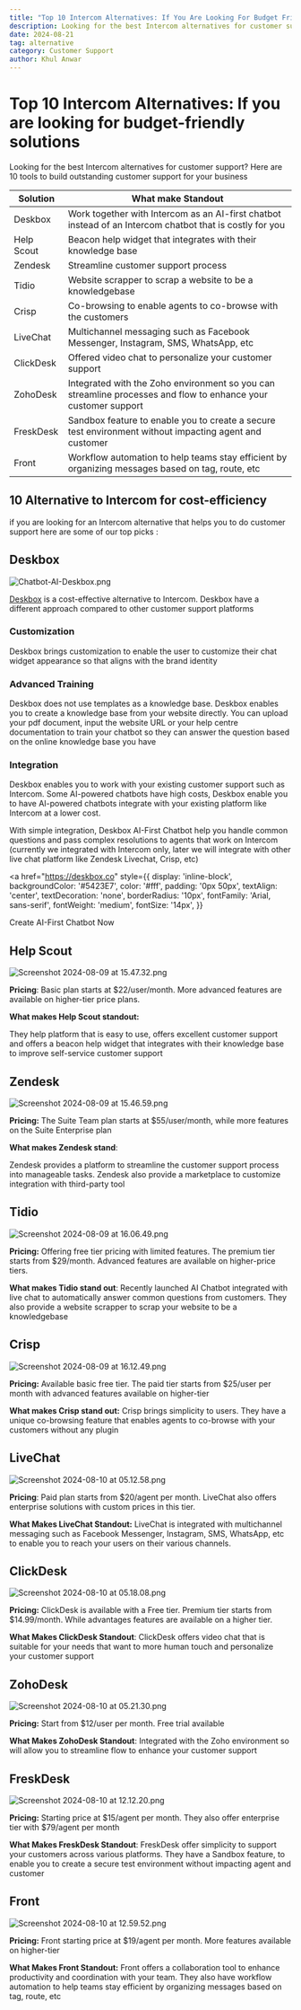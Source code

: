 ```yaml
---
title: "Top 10 Intercom Alternatives: If You Are Looking For Budget Friendly Solutions"
description: Looking for the best Intercom alternatives for customer support? Here are 10 tools to build outstanding customer support for your business 
date: 2024-08-21
tag: alternative
category: Customer Support
author: Khul Anwar
---
```


# Top 10 Intercom Alternatives: If you are looking for budget-friendly **solutions**

Looking for the best Intercom alternatives for customer support? Here are 10 tools to build outstanding customer support for your business

| **Solution** | **What make Standout** |
| --- | --- |
| Deskbox | Work together with Intercom as an AI-first chatbot instead of an Intercom chatbot that is costly for you |
| Help Scout | Beacon help widget that integrates with their knowledge base |
| Zendesk | Streamline customer support process |
| Tidio | Website scrapper to scrap a website to be a knowledgebase |
| Crisp | Co-browsing to enable agents to co-browse with the customers |
| LiveChat | Multichannel messaging such as Facebook Messenger, Instagram, SMS, WhatsApp, etc |
| ClickDesk | Offered video chat to personalize your customer support |
| ZohoDesk | Integrated with the Zoho environment so you can streamline processes and flow to enhance your customer support |
| FreskDesk | Sandbox feature to enable you to create a secure test environment without impacting agent and customer |
| Front | Workflow automation to help teams stay efficient by organizing messages based on tag, route, etc |

## 10 Alternative to Intercom for cost-efficiency

if you are looking for an Intercom alternative that helps you to do customer support here are some of our top picks :

## Deskbox

![Chatbot-AI-Deskbox.png](./img/Chatbot-AI-Deskbox.png)

[Deskbox](https://deskbox.co/) is a cost-effective alternative to Intercom. Deskbox have a different approach compared to other customer support platforms

### **Customization**

Deskbox brings customization to enable the user to customize their chat widget appearance so that aligns with the brand identity

### Advanced Training

Deskbox does not use templates as a knowledge base. Deskbox enables you to create a knowledge base from your website directly. You can upload your pdf document, input the website URL or your help centre documentation to train your chatbot so they can answer the question based on the online knowledge base you have

### **Integration**

Deskbox enables you to work with your existing customer support such as Intercom.
Some AI-powered chatbots have high costs, Deskbox enable you to have AI-powered chatbots integrate with your existing platform like Intercom at a lower cost.

With simple integration, Deskbox AI-First Chatbot help you handle common questions and pass complex resolutions to agents that work on Intercom (currently we integrated with Intercom only, later we will integrate with other live chat platform like Zendesk Livechat, Crisp, etc)



<a 
  href="https://deskbox.co"
  style={{
    display: 'inline-block',
    backgroundColor: '#5423E7',
    color: '#fff',
    padding: '0px 50px',
    textAlign: 'center',
    textDecoration: 'none',
    borderRadius: '10px',
    fontFamily: 'Arial, sans-serif',
    fontWeight: 'medium',
    fontSize: '14px',
  }}
>
  Create AI-First Chatbot Now
</a>



## **Help Scout**

![Screenshot 2024-08-09 at 15.47.32.png](./img/alternative-intercom-helpscout.png)

**Pricing**: Basic plan starts at $22/user/month. More advanced features are available on higher-tier price plans.

**What makes Help Scout standout:**

They help platform that is easy to use, offers excellent customer support and offers a beacon help widget that integrates with their knowledge base to improve self-service customer support

## Zendesk

![Screenshot 2024-08-09 at 15.46.59.png](./img/alternative-intercom-zendesk.png)

**Pricing:** The Suite Team plan starts at $55/user/month, while more features on the Suite Enterprise plan

**What makes Zendesk stand**:

Zendesk provides a platform to streamline the customer support process into manageable tasks. Zendesk also provide a marketplace to customize integration with third-party tool

## Tidio

![Screenshot 2024-08-09 at 16.06.49.png](./img/alternative-intercom-tidio.png)

**Pricing:** Offering free tier pricing with limited features. The premium tier starts from $29/month. Advanced features are available on higher-price tiers.

**What makes Tidio stand out**: Recently launched AI Chatbot integrated with live chat to automatically answer common questions from customers. They also provide a website scrapper to scrap your website to be a knowledgebase

## Crisp

![Screenshot 2024-08-09 at 16.12.49.png](./img/alternative-intercom-crisp.png)

**Pricing:** Available basic free tier. The paid tier starts from $25/user per month with advanced features available on higher-tier

**What makes Crisp stand out:** Crisp brings simplicity to users. They have a unique co-browsing feature that enables agents to co-browse with your customers without any plugin

## LiveChat

![Screenshot 2024-08-10 at 05.12.58.png](./img/alternative-intercom-livechat.png)

**Pricing**: Paid plan starts from $20/agent per month. LiveChat also offers enterprise solutions with custom prices in this tier.

**What Makes LiveChat Standout:** LiveChat is integrated with multichannel messaging such as Facebook Messenger, Instagram, SMS, WhatsApp, etc to enable you to reach your users on their various channels.

## ClickDesk

![Screenshot 2024-08-10 at 05.18.08.png](./img/alternative-intercom-clickdesk.png)

**Pricing:** ClickDesk is available with a Free tier. Premium tier starts from $14.99/month. While advantages features are available on a higher tier.

**What Makes ClickDesk Standout**: ClickDesk offers video chat that is suitable for your needs that want to more human touch and personalize your customer support

## **ZohoDesk**

![Screenshot 2024-08-10 at 05.21.30.png](./img/alternative-intercom-zohodesk.png)

**Pricing:** Start from $12/user per month. Free trial available

**What Makes ZohoDesk Standout**: Integrated with the Zoho environment so will allow you to streamline flow to enhance your customer support

## FreskDesk

![Screenshot 2024-08-10 at 12.12.20.png](./img/alternative-intercom-freshdesk.png)

**Pricing:** Starting price at $15/agent per month. They also offer enterprise tier with $79/agent per month

**What Makes FreskDesk Standout**: FreskDesk offer simplicity to support your customers across various platforms. They have a Sandbox feature, to enable you to create a secure test environment without impacting agent and customer

## Front

![Screenshot 2024-08-10 at 12.59.52.png](./img/alternative-intercom-front.png)

**Pricing:** Front starting price at $19/agent per month. More features available on higher-tier

**What Makes Front Standout:** Front offers a collaboration tool to enhance productivity and coordination with your team. They also have workflow automation to help teams stay efficient by organizing messages based on tag, route, etc
